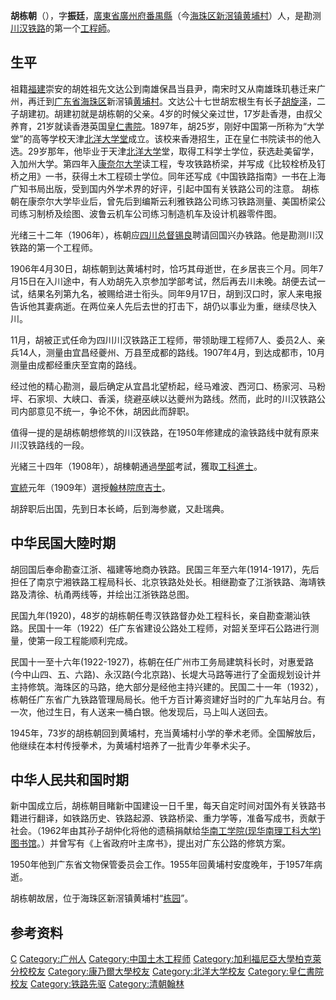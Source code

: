 '''胡栋朝'''（{{bd|1872年||1957年}}），字'''振廷'''，[[廣東省|廣東省]][[廣州府|廣州府]][[番禺縣|番禺縣]]（今[[海珠区|海珠区]][[新滘镇|新滘镇]][[黄埔村|黄埔村]]）人，是勘测[[川汉铁路|川汉铁路]]的第一个[[工程師|工程師]]。

==生平==
祖籍[[福建|福建]]崇安的胡姓祖先文达公到南雄保昌当县尹，南宋时又从南雄珠玑巷迁来广州，再迁到[[广东省|广东省]][[海珠区|海珠区]]新滘镇[https://web.archive.org/web/20110720144358/http://gocn.southcn.com/xqjj/gxfw/200404290013.htm 黄埔村]。文达公十七世胡宏根生有长子[http://www.hudong.com/wiki/%E8%83%A1%E6%97%8B%E6%B3%BD 胡旋泽]{{Dead link|date=2020年7月 |bot=InternetArchiveBot |fix-attempted=yes }}，二子胡建初。胡建初就是胡栋朝的父亲。4岁的时候父亲过世，17岁赴香港，由叔父养育，21岁就读香港英国[[皇仁書院|皇仁書院]]。1897年，胡25岁，刚好中国第一所称为“大学堂”的高等学校天津[[北洋大学堂|北洋大学堂]]成立。该校来香港招生，正在皇仁书院读书的他入选。29岁那年，他毕业于天津[[北洋大学|北洋大学]]堂，取得工科学士学位，获选赴美留学，入加州大学。第四年入[[康奈尔大学|康奈尔大学]]读工程，专攻铁路桥梁，并写成《比较栓桥及钉桥之用》一书，获得土木工程硕士学位。同年还写成《中国铁路指南》一书在上海广知书局出版，受到国内外学术界的好评，引起中国有关铁路公司的注意。 胡栋朝在康奈尔大学毕业后，曾先后到编斯云利雅铁路公司练习铁路测量、美国桥梁公司练习制桥及绘图、波鲁云机车公司练习制造机车及设计机器零件图。

光绪三十二年（1906年），栋朝应[[四川总督|四川总督]][[锡良|锡良]]聘请回国兴办铁路。他是勘测川汉铁路的第一个工程师。

1906年4月30日，胡栋朝到达黄埔村时，恰巧其母逝世，在乡居丧三个月。同年7月15日在入川途中，有人劝胡先入京参加学部考试，然后再去川未晚。胡便去试一试，结果名列第九名，被赐给进士衔头。同年9月17日，胡到汉口时，家人来电报告诉他其妻病逝。在两位亲人先后去世的打击下，胡仍以事业为重，继续尽快入川。

11月，胡被正式任命为四川川汉铁路正工程师，带领助理工程师7人、委员2人、亲兵14人，测量由宜昌经夔州、万县至成都的路线。1907年4月，到达成都市，10月测量由成都经重庆至宜南的路线。

经过他的精心勘测，最后确定从宜昌北望桥起，经马难波、西河口、杨家河、马粉坪、石家坝、大峡口、香溪，绕避巫峡以达夔州为路线。然而，此时的川汉铁路公司内部意见不统一，争论不休，胡因此而辞职。

值得一提的是胡栋朝想修筑的川汉铁路，在1950年修建成的渝铁路线中就有原来川汉铁路线的一段。

光緒三十四年（1908年），胡棟朝通過[[學部|學部]]考試，獲取[[工科進士|工科進士]]。

[[宣統|宣統]]元年（1909年）選授[[翰林院|翰林院]][[庶吉士|庶吉士]]。

胡辞职后出国，先到日本长崎，后到海参崴，又赴瑞典。

==中华民国大陸时期==
胡回国后奉命勘查江浙、福建等地商办铁路。民国三年至六年(1914-1917)，先后担任了南京宁湘铁路工程局科长、北京铁路处处长。相继勘查了江浙铁路、海靖铁路及清徐、杭甬两线等，并绘出江浙铁路总图。

民国九年(1920)，48岁的胡栋朝任粤汉铁路督办处工程科长，亲自勘查潮汕铁路。民国十一年（1922）任广东省建设公路处工程师，对韶关至坪石公路进行测量，使第一段工程能顺利完成。 

民国十一至十六年(1922-1927)，栋朝在任广州市工务局建筑科长时，对惠爱路(今中山四、五、六路)、永汉路(今北京路)、长堤大马路等进行了全面规划设计并主持修筑。海珠区的马路，绝大部分是经他主持兴建的。民国二十一年（1932），栋朝任广东省广九铁路管理局局长。他千方百计筹资建好当时的广九车站月台。有一次，他过生日，有人送来一桶白银。他发现后，马上叫人送回去。

1945年，73岁的胡栋朝回到黄埔村，充当黄埔村小学的拳术老师。全国解放后，他继续在本村传授拳术，为黄埔村培养了一批青少年拳术尖子。

==中华人民共和国时期==
新中国成立后，胡栋朝目睹新中国建设一日千里，每天自定时间对国外有关铁路书籍进行翻译，如铁路历史、铁路起源、铁路桥梁、重力学等，准备写成书，贡献于社会。（1962年由其孙子胡仲化将他的遗稿捐献给[https://web.archive.org/web/20090728085100/http://www.lib.scut.edu.cn/index.jsp 华南工学院(现华南理工科大学)图书馆]。）并曾写有《上省政府叶主席书》，提出对广东公路的修筑方案。

1950年他到广东省文物保管委员会工作。1955年回黄埔村安度晚年，于1957年病逝。

胡栋朝故居，位于海珠区新滘镇黄埔村“[http://www.gzzxws.gov.cn/gzws/gzws/ml/68/200809/t20080910_7116_1.htm 栋园]”。 

== 参考资料 ==
{{reflist}}

{{光緒三十四年游學畢業進士}}

{{Authority control}}

{{DEFAULTSORT:H}}
[[Category:胡姓|C]]
[[Category:广州人|Category:广州人]]
[[Category:中国土木工程师|Category:中国土木工程师]]
[[Category:加利福尼亞大學柏克萊分校校友|Category:加利福尼亞大學柏克萊分校校友]]
[[Category:康乃爾大學校友|Category:康乃爾大學校友]]
[[Category:北洋大学校友|Category:北洋大学校友]]
[[Category:皇仁書院校友|Category:皇仁書院校友]]
[[Category:铁路先驱|Category:铁路先驱]]
[[Category:清朝翰林|Category:清朝翰林]]